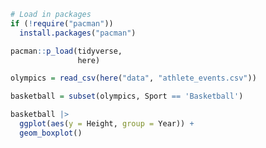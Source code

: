 ```r
# Load in packages
if (!require("pacman")) 
  install.packages("pacman")

pacman::p_load(tidyverse,
               here)
```

```r

olympics = read_csv(here("data", "athlete_events.csv"))

basketball = subset(olympics, Sport == 'Basketball')

basketball |>
  ggplot(aes(y = Height, group = Year)) +
  geom_boxplot()
```
